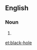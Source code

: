 {{also|blackhole|black hole}}
==English==

===Noun===
{{head|en|noun}}

# {{attributive of|black hole|lang=en|nodot=1}}
#: ''&nbsp;''

[[et:black-hole]]
